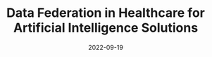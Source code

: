 ---
title: Data Federation in Healthcare for Artificial Intelligence Solutions
date: 2022-09-19
type: research
excerpt: afasfdsa
description: Defence Against the Dark Arts (abbreviated as DADA) is a subject taught at Hogwarts School of Witchcraft and Wizardry and Ilvermorny School of Witchcraft and Wizardry. In this class, students study and learn how to defend themselves against all aspects of the Dark Arts, including dark creatures, curses, hexes and jinxes (dark charms), and duelling.
tags:
  - research
---
